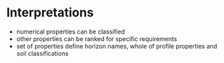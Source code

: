 # Interpretations

- numerical properties can be classified
- other properties can be ranked for specific requirements
- set of properties define horizon names, whole of profile properties and soil classifications


